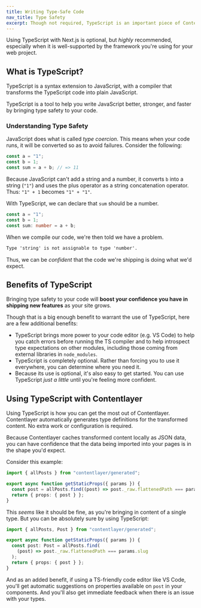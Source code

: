 ```yaml
---
title: Writing Type-Safe Code
nav_title: Type Safety
excerpt: Though not required, TypeScript is an important piece of Contentlayer. Let us convince you why.
---
```


Using TypeScript with Next.js is optional, but _highly_ recommended, especially when it is well-supported by the framework you're using for your web project.

## What is TypeScript?

TypeScript is a syntax extension to JavaScript, with a compiler that transforms the TypeScript code into plain JavaScript.

TypeScript is a tool to help you write JavaScript better, stronger, and faster by bringing type safety to your code.

### Understanding Type Safety

JavaScript does what is called _type coercion_. This means when your code runs, it will be converted so as to avoid failures. Consider the following:

```js
const a = "1";
const b = 1;
const sum = a + b; // => 11
```

Because JavaScript can't add a string and a number, it converts `b` into a string (`"1"`) and uses the plus operator as a string concatenation operator. Thus: `"1" + 1` becomes `"1" + "1"`.

With TypeScript, we can declare that `sum` should be a number.

```ts
const a = "1";
const b = 1;
const sum: number = a + b;
```

When we compile our code, we're then told we have a problem.

```txt
Type 'string' is not assignable to type 'number'.
```

Thus, we can be _confident_ that the code we're shipping is doing what we'd expect.

## Benefits of TypeScript

Bringing type safety to your code will **boost your confidence you have in shipping new features** as your site grows.

Though that is a big enough benefit to warrant the use of TypeScript, here are a few additional benefits:

- TypeScript brings more power to your code editor (e.g. VS Code) to help you catch errors before running the TS compiler and to help introspect type expectations on other modules, including those coming from external libraries in `node_modules`.
- TypeScript is completely optional. Rather than forcing you to use it everywhere, you can determine where you need it.
- Because its use is optional, it's also easy to get started. You can use TypeScript _just a little_ until you're feeling more confident.

## Using TypeScript with Contentlayer

Using TypeScript is how you can get the most out of Contentlayer. Contentlayer automatically generates type definitions for the transformed content. No extra work or configuration is required.

Because Contentlayer caches transformed content locally as JSON data, you can have confidence that the data being imported into your pages is in the shape you'd expect.

Consider this example:

```ts
import { allPosts } from "contentlayer/generated";

export async function getStaticProps({ params }) {
  const post = allPosts.find((post) => post._raw.flattenedPath === params.slug);
  return { props: { post } };
}
```

This _seems_ like it should be fine, as you're bringing in content of a single type. But you can be absolutely sure by using TypeScript:

```ts
import { allPosts, Post } from "contentlayer/generated";

export async function getStaticProps({ params }) {
  const post: Post = allPosts.find(
    (post) => post._raw.flattenedPath === params.slug
  );
  return { props: { post } };
}
```

And as an added benefit, if using a TS-friendly code editor like VS Code, you'll get automatic suggestions on properties available on `post` in your components. And you'll also get immediate feedback when there is an issue with your types.
